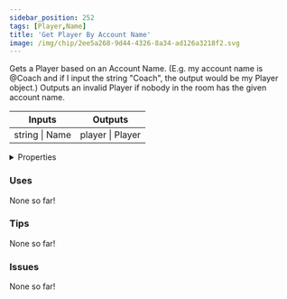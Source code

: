 ```yaml
---
sidebar_position: 252
tags: [Player,Name]
title: 'Get Player By Account Name'
image: /img/chip/2ee5a268-9d44-4326-8a34-ad126a3218f2.svg
---
```


Gets a Player based on an Account Name. (E.g. my account name is @Coach and if I input the string "Coach", the output would be my Player object.) Outputs an invalid Player if nobody in the room has the given account name.



<IChip uuid="2ee5a268-9d44-4326-8a34-ad126a3218f2"/>

<table><thead><tr><th>Inputs</th><th>Outputs</th></tr></thead><tbody><tr><td>string | Name</td><td>player | Player</td></tr></tbody></table>

<details>
  <summary>Properties</summary>
  <div>
    <div>
    <table>
      <tbody>
        <tr>
          <td>Is beta required?</td>
          <td>No</td>
        </tr>
        <tr>
          <td>Is chip a trolling risk?</td>
          <td>No</td>
        </tr>
        <tr>
          <td>Is chip a role assignment risk?</td>
          <td>No</td>
        </tr>
        <tr>
          <td>Chip UUID</td>
          <td>2ee5a268-9d44-4326-8a34-ad126a3218f2</td>
        </tr>
        <tr>
          <td>Room availability</td>
          <td>Available everywhere</td>
        </tr>
      </tbody>
    </table>
    </div>
  </div>
</details>

### Uses

None so far!

### Tips

None so far!

### Issues

None so far!